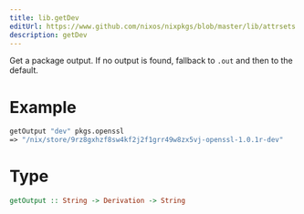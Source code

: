 ```yaml
---
title: lib.getDev
editUrl: https://www.github.com/nixos/nixpkgs/blob/master/lib/attrsets.nix#L1178C23
description: getDev
---
```



Get a package output.
If no output is found, fallback to `.out` and then to the default.

# Example

```nix
getOutput "dev" pkgs.openssl
=> "/nix/store/9rz8gxhzf8sw4kf2j2f1grr49w8zx5vj-openssl-1.0.1r-dev"
```

# Type

```haskell
getOutput :: String -> Derivation -> String
```

